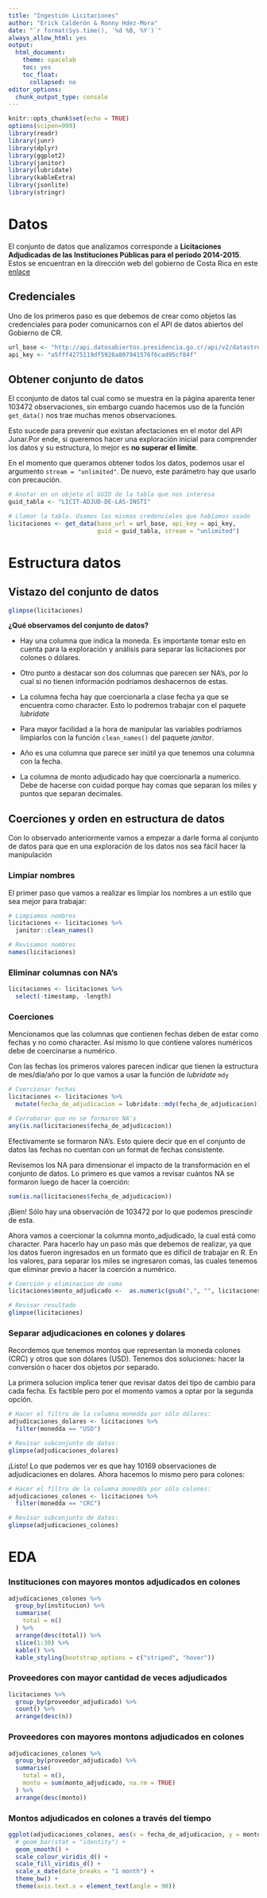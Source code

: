 ```yaml
---
title: "Ingestión Licitaciones"
author: "Erick Calderón & Ronny Hdez-Mora"
date: "`r format(Sys.time(), '%d %B, %Y')`"
always_allow_html: yes
output:
  html_document:
    theme: spacelab
    toc: yes
    toc_float:
      collapsed: no
editor_options:
  chunk_output_type: console
---
```


```r
knitr::opts_chunk$set(echo = TRUE)
options(scipen=999)
library(readr)
library(junr)
library(dplyr)
library(ggplot2)
library(janitor)
library(lubridate)
library(kableExtra)
library(jsonlite)
library(stringr)
```

# **Datos**

El conjunto de datos que analizamos corresponde a **Licitaciones Adjudicadas de las Instituciones Públicas para el período 2014-2015**. Estos se encuentran en la
dirección web del gobierno de Costa Rica en este [enlace](http://datosabiertos.presidencia.go.cr/dataviews/112440/licitaciones-adjudicadas-de-las-instituciones-publicas-para-el-periodo-2014-2015/)

## **Credenciales**
Uno de los primeros paso es que debemos de crear como objetos las credenciales
para poder comunicarnos con el API de datos abiertos del Gobierno de CR.
```r
url_base <- "http://api.datosabiertos.presidencia.go.cr/api/v2/datastreams/"
api_key <- "a5fff4275119df5926a807941576f6cad95cf84f"
```

## **Obtener conjunto de datos**

El cconjunto de datos tal cual como se muestra en la página aparenta tener
103472 observaciones, sin embargo cuando hacemos uso de la función `get_data()`
nos trae muchas menos observaciones.

Esto sucede para prevenir que existan afectaciones en el motor del API Junar.Por
ende, si queremos hacer una exploración inicial para comprender los datos y su
estructura, lo mejor es **no superar el límite**.

En el momento que queramos obtener todos los datos, podemos usar el argumento
`stream = "unlimited"`. De  nuevo, este parámetro hay que usarlo con precaución.

```r
# Anotar en un objeto el GUID de la tabla que nos interesa
guid_tabla <- "LICIT-ADJUD-DE-LAS-INSTI"

# Llamar la tabla. Usamos las mismas credenciales que habíamos usado
licitaciones <- get_data(base_url = url_base, api_key = api_key,
                         guid = guid_tabla, stream = "unlimited")
```

# Estructura datos

## **Vistazo del conjunto de datos**
```r
glimpse(licitaciones)
```

**¿Qué observamos del conjunto de datos?**

- Hay una columna que indica la moneda. Es importante tomar esto en cuenta para la exploración y análisis  para separar las licitaciones por colones o dólares.

- Otro punto a destacar son dos columnas que parecen ser NA's, por lo cual si no
tienen información podríamos deshacernos de estas.

- La columna fecha hay que coercionarla a clase fecha ya que se encuentra como 
character. Esto lo podremos trabajar con el paquete _lubridate_

- Para mayor facilidad a la hora de manipular las variables podríamos limpiarlos
con la función `clean_names()` del paquete _janitor_.

- Año es una columna que parece ser inútil ya que tenemos una columna con la fecha.

- La columna de monto adjudicado hay que coercionarla a numerico. Debe de hacerse
con cuidad porque hay comas que separan los miles y puntos que separan decimales.

## **Coerciones y orden en estructura de datos**
Con lo observado anteriormente vamos a empezar a darle forma al conjunto de datos
para que en una exploración de los datos nos sea fácil hacer la manipulación

###  Limpiar nombres
El primer paso que vamos a realizar es limpiar los nombres a un estilo que sea
mejor para trabajar:

```r
# Limpiamos nombres
licitaciones <- licitaciones %>% 
  janitor::clean_names()

# Revisamos nombres
names(licitaciones)
```

### Eliminar columnas con NA's

```r
licitaciones <- licitaciones %>% 
  select(-timestamp, -length)
```

### Coerciones
Mencionamos que las columnas que contienen fechas deben de estar como fechas y no
como character. Así mismo lo que contiene valores numéricos debe de coercinarse
a numérico.

Con las fechas los primeros valores parecen indicar que tienen la estructura de
mes/día/año por lo que vamos a usar la función de _lubridate_ `mdy`
```r
# Coercionar fechas
licitaciones <- licitaciones %>%
  mutate(fecha_de_adjudicacion = lubridate::mdy(fecha_de_adjudicacion))

# Corroborar que no se formaron NA's
any(is.na(licitaciones$fecha_de_adjudicacion))
```

Efectivamente se formaron NA's. Esto quiere decir que en el conjunto de datos las
fechas no cuentan con un format de fechas consistente. 

Revisemos los NA para dimensionar el impacto de la transformación en el conjunto
de datos. Lo primero es que vamos a revisar cuántos NA se formaron luego de hacer
la coerción:

```r
sum(is.na(licitaciones$fecha_de_adjudicacion))
```

¡Bien! Sólo hay una observación de 103472 por lo que podemos prescindir de esta.

Ahora vamos a coercionar la columna monto_adjudicado, la cual está como character.
Para hacerlo hay un paso más que debemos de realizar, ya que los datos fueron 
ingresados en un formato que es difícil de trabajar en R. En los valores, para
separar los miles se ingresaron comas, las cuales tenemos que eliminar previo
a hacer la coerción a numérico.
```r
# Coerción y eliminacion de coma
licitaciones$monto_adjudicado <-  as.numeric(gsub(",", "", licitaciones$monto_adjudicado))

# Revisar resultado
glimpse(licitaciones)
```

### Separar adjudicaciones en colones y dolares
Recordemos que tenemos montos que representan la moneda colones (CRC) y otros
que son dólares (USD). Tenemos dos soluciones: hacer la conversión o hacer dos
objetos por separado.

La primera solucion implica tener que revisar datos del tipo de cambio para cada
fecha. Es factible pero por el momento vamos a optar por la segunda opción.
```r
# Hacer el filtro de la columna monedda por sólo dólares:
adjudicaciones_dolares <- licitaciones %>% 
  filter(monedda == "USD")

# Revisar subconjunto de datos:
glimpse(adjudicaciones_dolares)
```

¡Listo! Lo que podemos ver es que hay 10169 observaciones de adjudicaciones en
dolares. Ahora hacemos lo mismo pero para colones:
```r
# Hacer el filtro de la columna monedda por sólo colones:
adjudicaciones_colones <- licitaciones %>% 
  filter(monedda == "CRC")

# Revisar subconjunto de datos:
glimpse(adjudicaciones_colones)
```

# **EDA**

### Instituciones con mayores montos adjudicados en colones
```r
adjudicaciones_colones %>% 
  group_by(institucion) %>% 
  summarise(
    total = n()
  ) %>% 
  arrange(desc(total)) %>% 
  slice(1:30) %>% 
  kable() %>% 
  kable_styling(bootstrap_options = c("striped", "hover"))
```

### Proveedores con mayor cantidad de veces adjudicados
```r
licitaciones %>% 
  group_by(proveedor_adjudicado) %>% 
  count() %>% 
  arrange(desc(n))
```

### Proveedores con mayores montons adjudicados en colones
```r
adjudicaciones_colones %>% 
  group_by(proveedor_adjudicado) %>% 
  summarise(
    total = n(),
    monto = sum(monto_adjudicado, na.rm = TRUE)
  ) %>% 
  arrange(desc(monto))
```

### Montos adjudicados en colones a través del tiempo
```r
ggplot(adjudicaciones_colones, aes(x = fecha_de_adjudicacion, y = monto_adjudicado)) + 
  # geom_bar(stat = "identity") + 
  geom_smooth() +
  scale_colour_viridis_d() + 
  scale_fill_viridis_d() + 
  scale_x_date(date_breaks = "1 month") +
  theme_bw() +
  theme(axis.text.x = element_text(angle = 90))
```










